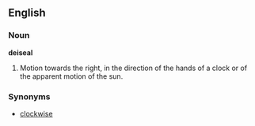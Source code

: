 ==English==

===Noun===
'''deiseal'''
# Motion towards the right, in the direction of the hands of a clock or of the apparent motion of the sun.

===Synonyms===
* [[clockwise]]